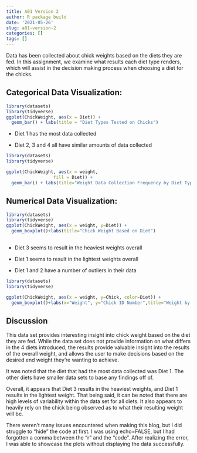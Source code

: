```yaml
---
title: A01 Version 2
author: R package build
date: '2021-05-26'
slug: a01-version-2
categories: []
tags: []
---
```


Data has been collected about chick weights based on the diets they are fed. In this assignment, we examine what results each diet type renders, which will assist in the decision making process when choosing a diet for the chicks. 

## Categorical Data Visualization:

```r
library(datasets)
library(tidyverse)
ggplot(ChickWeight, aes(x = Diet)) +
  geom_bar() + labs(title = "Diet Types Tested on Chicks")
```

* Diet 1 has the most data collected

* Diet 2, 3 and 4 all have similar amounts of data collected

```r
library(datasets)
library(tidyverse)

ggplot(ChickWeight, aes(x = weight,
                  fill = Diet)) +
  geom_bar() + labs(title="Weight Data Collection Frequency by Diet Type")

```
  
## Numerical Data Visualization:

```r

library(datasets)
library(tidyverse)
ggplot(ChickWeight, aes(x = weight, y=Diet)) +
  geom_boxplot()+labs(title="Chick Weight Based on Diet")
  
```

* Diet 3 seems to result in the heaviest weights overall

* Diet 1 seems to result in the lightest weights overall

* Diet 1 and 2 have a number of outliers in their data

```r

library(datasets)
library(tidyverse)

ggplot(ChickWeight, aes(x = weight, y=Chick, color=Diet)) +
  geom_boxplot()+labs(x="Weight", y="Chick ID Number",title="Weight by Chick Based on Diet")

```

## Discussion
This data set provides interesting insight into chick weight based on the diet they are fed. While the data set does not provide information on what differs in the 4 diets introduced, the results provide valuable insight into the results of the overall weight, and allows the user to make decisions based on the desired end weight they're wanting to achieve.

It was noted that the diet that had the most data collected was Diet 1. The other diets have smaller data sets to base any findings off of.

Overall, it appears that Diet 3 results in the heaviest weights, and Diet 1 results in the lightest weight. That being said, it can be noted that there are high levels of variability within the data set for all diets. It also appears to heavily rely on the chick being observed as to what their resulting weight will be. 

There weren't many issues encountered when making this blog, but I did struggle to "hide" the code at first. I was using echo=FALSE, but I had forgotten a comma between the "r" and the "code". After realizing the error, I was able to showcase the plots without displaying the data successfully.